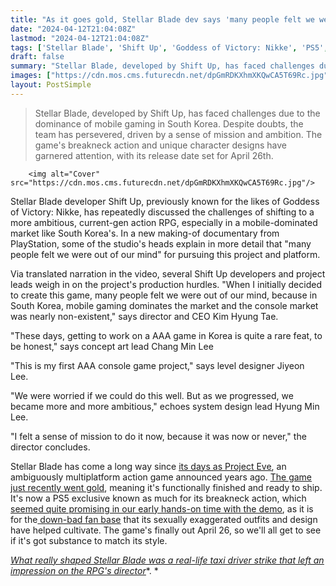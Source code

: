 ```yaml
---
title: "As it goes gold, Stellar Blade dev says 'many people felt we were out of our mind' for trying to make a full-fat action RPG in Korea's mobile-dominated market"
date: "2024-04-12T21:04:08Z"
lastmod: "2024-04-12T21:04:08Z"
tags: ['Stellar Blade', 'Shift Up', 'Goddess of Victory: Nikke', 'PS5', 'South Korea', 'Final Fantasy', 'Devil May Cry']
draft: false
summary: "Stellar Blade, developed by Shift Up, has faced challenges due to the dominance of mobile gaming in South Korea. Despite doubts, the team has persevered, driven by a sense of mission and ambition. The game's breakneck action and unique character designs have garnered attention, with its release date set for April 26th."
images: ["https://cdn.mos.cms.futurecdn.net/dpGmRDKXhmXKQwCA5T69Rc.jpg"]
layout: PostSimple
---
```

> Stellar Blade, developed by Shift Up, has faced challenges due to the dominance of mobile gaming in South Korea. Despite doubts, the team has persevered, driven by a sense of mission and ambition. The game's breakneck action and unique character designs have garnered attention, with its release date set for April 26th.


        <img alt="Cover" src="https://cdn.mos.cms.futurecdn.net/dpGmRDKXhmXKQwCA5T69Rc.jpg"/>
        
Stellar Blade developer Shift Up, previously known for the likes of Goddess of Victory: Nikke, has repeatedly discussed the challenges of shifting to a more ambitious, current-gen action RPG, especially in a mobile-dominated market like South Korea's. In a new making-of documentary from PlayStation, some of the studio's heads explain in more detail that "many people felt we were out of our mind" for pursuing this project and platform. 

Via translated narration in the video, several Shift Up developers and project leads weigh in on the project's production hurdles. "When I initially decided to create this game, many people felt we were out of our mind, because in South Korea, mobile gaming dominates the market and the console market was nearly non-existent," says director and CEO Kim Hyung Tae. 

"These days, getting to work on a AAA game in Korea is quite a rare feat, to be honest," says concept art lead Chang Min Lee

"This is my first AAA console game project," says level designer Jiyeon Lee. 

"We were worried if we could do this well. But as we progressed, we became more and more ambitious," echoes system design lead Hyung Min Lee. 

"I felt a sense of mission to do it now, because it was now or never," the director concludes. 

Stellar Blade has come a long way since [<u>its days as Project Eve</u>](https://www.gamesradar.com/project-eve-looks-like-final-fantasy-meets-devil-may-cry-in-outstanding-new-ps5-trailer/), an ambiguously multiplatform action game announced years ago. [<u>The game just recently went gold</u>](https://twitter.com/StellarBlade/status/1777742292138549488/photo/1), meaning it's functionally finished and ready to ship. It's now a PS5 exclusive known as much for its breakneck action, which [<u>seemed quite promising in our early hands-on time with the demo</u>](https://www.gamesradar.com/stellar-blade-hands-on-preview/), as it is for the[ <u>down-bad fan base</u>](https://www.gamesradar.com/stellar-blade-punishes-down-bad-fans-who-equip-the-viral-nsfw-skin-suit-by-making-the-rpg-so-much-harder/) that its sexually exaggerated outfits and design have helped cultivate. The game's finally out April 26, so we'll all get to see if it's got substance to match its style. 

[<u><em>What really shaped Stellar Blade was a real-life taxi driver strike that left an impression on the RPG's director</em></u>](https://www.gamesradar.com/its-not-all-nier-automata-and-sci-fi-manga-what-really-shaped-stellar-blade-was-a-real-life-taxi-driver-strike-that-left-an-impression-on-the-rpgs-director/)*. *
        